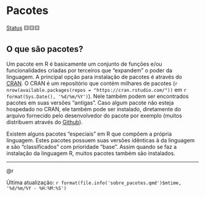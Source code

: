 # Pacotes

[Status](convencoes.html#status-do-material) 🟨🟨🟨

## O que são pacotes?

Um pacote em R é basicamente um conjunto de funções e/ou funcionalidades criadas por terceiros que "expandem" o poder da linguagem. A principal opção para instalação de pacotes é através do [CRAN](https://cran.r-project.org/web/packages/index.html). O CRAN é um repositório que contém milhares de pacotes (`r nrow(available.packages(repos = "https://cran.rstudio.com/"))` em `r format(Sys.Date(), '%d/%m/%Y')`). Nele também podem ser encontrados pacotes em suas versões "antigas". Caso algum pacote não esteja hospedado no CRAN, ele também pode ser instalado, diretamente do arquivo fornecido pelo desenvolvedor do pacote por exemplo (muitos distribuem através do [Github](https://github.com/)).

Existem alguns pacotes "especiais" em R que compõem a própria linguagem. Estes pacotes possuem suas versões idênticas à da linguagem e são "classificados" com prioridade "base". Assim quando se faz a instalação da linguagem R, muitos pacotes também são instalados.

------------------------------------------------------------------------

@r

Última atualização: `r format(file.info('sobre_pacotes.qmd')$mtime, '%d/%m/%Y - %H:%M:%S')`
